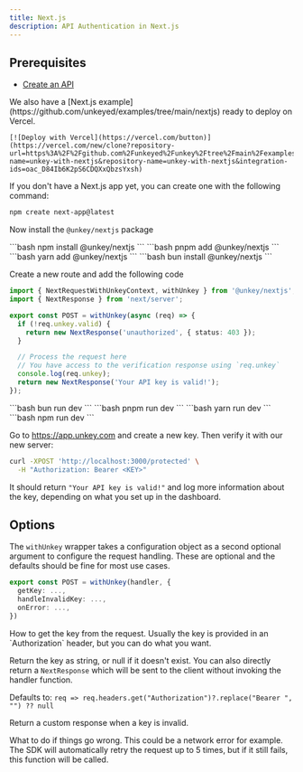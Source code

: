 ```yaml
---
title: Next.js
description: API Authentication in Next.js
---
```


## Prerequisites

- [Create an API](/onboarding/onboarding-api#3-create-your-first-api)

<Card>
  We also have a [Next.js example](https://github.com/unkeyed/examples/tree/main/nextjs) ready to deploy on Vercel.

    [![Deploy with Vercel](https://vercel.com/button)](https://vercel.com/new/clone?repository-url=https%3A%2F%2Fgithub.com%2Funkeyed%2Funkey%2Ftree%2Fmain%2Fexamples%2Fnextjs&project-name=unkey-with-nextjs&repository-name=unkey-with-nextjs&integration-ids=oac_D84Ib6K2pS6CDQXxQbzsYxsh)

</Card>

If you don't have a Next.js app yet, you can create one with the following command:

```bash
npm create next-app@latest
```

<Steps titleSize="h3">
<Step  title="Install">

Now install the `@unkey/nextjs` package

<Tabs>
  <Tab title="npm">
  ```bash
    npm install @unkey/nextjs
    ```
  </Tab>
  <Tab title="pnpm">
  ```bash
    pnpm add @unkey/nextjs
    ```
  </Tab>
  <Tab title="yarn">
  ```bash
    yarn add @unkey/nextjs
    ```
  </Tab>
  <Tab title="bun">
  ```bash
    bun install @unkey/nextjs
    ```
  </Tab>
</Tabs>
</Step>

<Step  title="Creating a protected route">

Create a new route and add the following code

```ts /app/protected/route.ts
import { NextRequestWithUnkeyContext, withUnkey } from '@unkey/nextjs';
import { NextResponse } from 'next/server';

export const POST = withUnkey(async (req) => {
  if (!req.unkey.valid) {
    return new NextResponse('unauthorized', { status: 403 });
  }

  // Process the request here
  // You have access to the verification response using `req.unkey`
  console.log(req.unkey);
  return new NextResponse('Your API key is valid!');
});
```

</Step>

<Step title="Running it">

<Tabs>
  <Tab title="bun">
  ```bash
    bun run dev
    ```
  </Tab>
  <Tab title="pnpm">
  ```bash
    pnpm run dev
    ```
  </Tab>
  <Tab title="yarn">
  ```bash
    yarn run dev
    ```
  </Tab>
  <Tab title="npm">
  ```bash
    npm run dev
    ```
  </Tab>
</Tabs>
</Step>

<Step  title="Try it out">

Go to https://app.unkey.com and create a new key. Then verify it with our new server:

```bash
curl -XPOST 'http://localhost:3000/protected' \
  -H "Authorization: Bearer <KEY>"
```

It should return `"Your API key is valid!"` and log more information about the key, depending on what you set up in the dashboard.

</Step>

</Steps>

## Options

The `withUnkey` wrapper takes a configuration object as a second optional argument to configure the request handling.
These are optional and the defaults should be fine for most use cases.

```ts
export const POST = withUnkey(handler, {
  getKey: ...,
  handleInvalidKey: ...,
  onError: ...,
})
```

<ParamField body="getKey" type="(NextRequest) => string | null | NextResponse">
  How to get the key from the request.
  Usually the key is provided in an `Authorization` header, but you can do what you want.

Return the key as string, or null if it doesn't exist.
You can also directly return a `NextResponse` which will be sent to the client without invoking the handler function.

Defaults to: `req => req.headers.get("Authorization")?.replace("Bearer ", "") ?? null`

</ParamField>

<ParamField
  body='handleInvalidKey'
  type='(NextRequest, UnkeyContext) => NextResponse | Promise<NextResponse>)'>
  Return a custom response when a key is invalid.
</ParamField>

<ParamField body='onError' type='(NextRequest, UnkeyError) => NextResponse | Promise<NextResponse>'>
  What to do if things go wrong. This could be a network error for example. The SDK will
  automatically retry the request up to 5 times, but if it still fails, this function will be
  called.
</ParamField>
